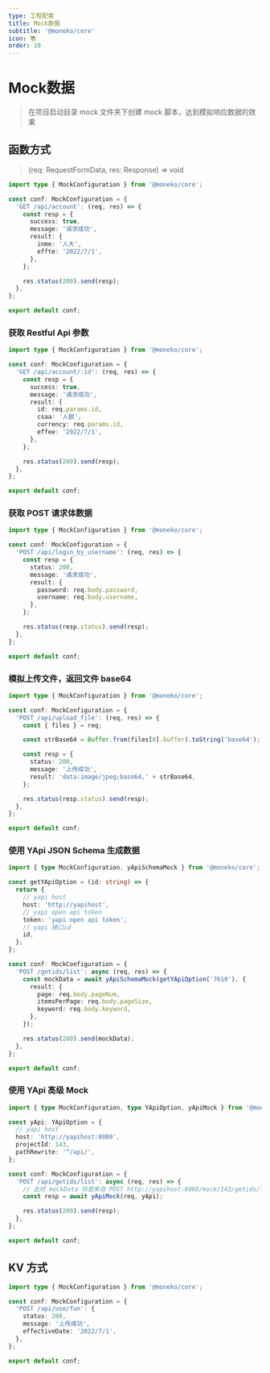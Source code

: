 ```yaml
---
type: 工程配套
title: Mock数据
subtitle: '@moneko/core'
icon: 📚
order: 10
---
```


# Mock数据

> 在项目启动目录 mock 文件夹下创建 mock 脚本，达到模拟响应数据的效果

## 函数方式

> (req: RequestFormData, res: Response) => void

```typescript
import type { MockConfiguration } from '@moneko/core';

const conf: MockConfiguration = {
  'GET /api/account': (req, res) => {
    const resp = {
      success: true,
      message: '请求成功',
      result: {
        inme: '人大',
        effte: '2022/7/1',
      },
    };

    res.status(200).send(resp);
  },
};

export default conf;
```

### 获取 Restful Api 参数

```typescript
import type { MockConfiguration } from '@moneko/core';

const conf: MockConfiguration = {
  'GET /api/account/:id': (req, res) => {
    const resp = {
      success: true,
      message: '请求成功',
      result: {
        id: req.params.id,
        csaa: '人额',
        currency: req.params.id,
        effee: '2022/7/1',
      },
    };

    res.status(200).send(resp);
  },
};

export default conf;
```

### 获取 POST 请求体数据

```typescript
import type { MockConfiguration } from '@moneko/core';

const conf: MockConfiguration = {
  'POST /api/login_by_username': (req, res) => {
    const resp = {
      status: 200,
      message: '请求成功',
      result: {
        password: req.body.password,
        username: req.body.username,
      },
    };

    res.status(resp.status).send(resp);
  },
};

export default conf;
```

### 模拟上传文件，返回文件 base64

```typescript
import type { MockConfiguration } from '@moneko/core';

const conf: MockConfiguration = {
  'POST /api/upload_file': (req, res) => {
    const { files } = req;

    const strBase64 = Buffer.from(files[0].buffer).toString('base64');

    const resp = {
      status: 200,
      message: '上传成功',
      result: 'data:image/jpeg;base64,' + strBase64,
    };

    res.status(resp.status).send(resp);
  },
};

export default conf;
```

### 使用 YApi JSON Schema 生成数据

```typescript
import { type MockConfiguration, yApiSchemaMock } from '@moneko/core';

const getYApiOption = (id: string) => {
  return {
    // yapi host
    host: 'http://yapihost',
    // yapi open api token
    token: 'yapi open api token',
    // yapi 接口id
    id,
  };
};

const conf: MockConfiguration = {
  'POST /getids/list': async (req, res) => {
    const mockData = await yApiSchemaMock(getYApiOption('7610'), {
      result: {
        page: req.body.pageNum,
        itemsPerPage: req.body.pageSize,
        keyword: req.body.keyword,
      },
    });

    res.status(200).send(mockData);
  },
};

export default conf;
```

### 使用 YApi 高级 Mock

```typescript
import { type MockConfiguration, type YApiOption, yApiMock } from '@moneko/core';

const yApi: YApiOption = {
  // yapi host
  host: 'http://yapihost:8080',
  projectId: 143,
  pathRewrite: '^/api/',
};

const conf: MockConfiguration = {
  'POST /api/getids/list': async (req, res) => {
    // 此时 mockData 将是来自 POST http://yapihost:8080/mock/143/getids/list 响应的数据
    const resp = await yApiMock(req, yApi);

    res.status(200).send(resp);
  },
};

export default conf;
```

## KV 方式

```typescript
import type { MockConfiguration } from '@moneko/core';

const conf: MockConfiguration = {
  'POST /api/use/fun': {
    status: 200,
    message: '上传成功',
    effectiveDate: '2022/7/1',
  },
};

export default conf;
```
